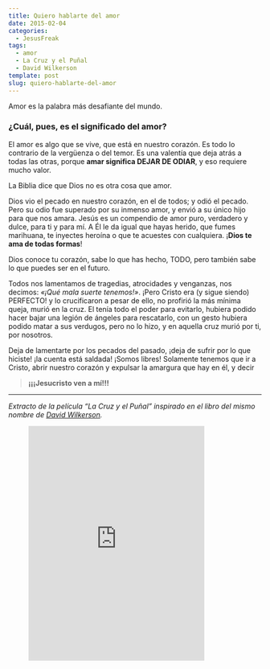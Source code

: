 ```yaml
---
title: Quiero hablarte del amor
date: 2015-02-04
categories:
  - JesusFreak
tags:
  - amor
  - La Cruz y el Puñal
  - David Wilkerson
template: post
slug: quiero-hablarte-del-amor
---
```


Amor es la palabra más desafiante del mundo.

### ¿Cuál, pues, es el significado del amor?

El amor es algo que se vive, que está en nuestro corazón. Es todo lo contrario de la vergüenza o del temor. Es una valentía que deja atrás a todas las otras, porque **amar significa DEJAR DE ODIAR**, y eso requiere mucho valor.

La Biblia dice que Dios no es otra cosa que amor.

Dios vio el pecado en nuestro corazón, en el de todos; y odió el pecado. Pero su odio fue superado por su inmenso amor, y envió a su único hijo para que nos amara. Jesús es un compendio de amor puro, verdadero y dulce, para ti y para mí. A Él le da igual que hayas herido, que fumes marihuana, te inyectes heroína o que te acuestes con cualquiera. ¡**Dios te ama de todas formas**!

Dios conoce tu corazón, sabe lo que has hecho, TODO, pero también sabe lo que puedes ser en el futuro.

Todos nos lamentamos de tragedias, atrocidades y venganzas, nos decimos: _«¡Qué mala suerte tenemos!»_. ¡Pero Cristo era (y sigue siendo) PERFECTO! y lo crucificaron a pesar de ello, no profirió la más mínima queja, murió en la cruz. El tenía todo el poder para evitarlo, hubiera podido hacer bajar una legión de ángeles para rescatarlo, con un gesto hubiera podido matar a sus verdugos, pero no lo hizo, y en aquella cruz murió por ti, por nosotros.

Deja de lamentarte por los pecados del pasado, ¡deja de sufrir por lo que hiciste! ¡la cuenta está saldada! ¡Somos libres! Solamente tenemos que ir a Cristo, abrir nuestro corazón y expulsar la amargura que hay en él, y decir

> **¡¡¡Jesucristo ven a mí!!!**

---

_Extracto de la película “La Cruz y el Puñal” inspirado en el libro del mismo nombre de_ [_David Wilkerson_](http://es.wikipedia.org/wiki/David_Wilkerson)_._

<figure>
<iframe src="https://bandcamp.com/EmbeddedPlayer/v=2/track=1548366573/size=large/linkcol=0084B4/notracklist=true/twittercard=true/" width="350" height="467" frameborder="0" scrolling="no"></iframe>
</figure>
